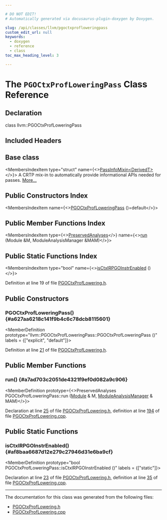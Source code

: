 ```yaml
---

# DO NOT EDIT!
# Automatically generated via docusaurus-plugin-doxygen by Doxygen.

slug: /api/classes/llvm/pgoctxprofloweringpass
custom_edit_url: null
keywords:
  - doxygen
  - reference
  - class
toc_max_heading_level: 3

---
```





# The `PGOCtxProfLoweringPass` Class Reference

<DoxygenPage pluginConfig={pluginConfig}>



## Declaration

<CodeBlock>class llvm::PGOCtxProfLoweringPass</CodeBlock>

## Included Headers

<IncludesList>
<IncludesListItem
  filePath="llvm/Transforms/Instrumentation/PGOCtxProfLowering.h"
  permalink="/docs/api/files/include/include/llvm/include/llvm/transforms/include/llvm/transforms/instrumentation/pgoctxproflowering-h"
  isLocal="true" />
</IncludesList>

## Base class

<MembersIndex>

<MembersIndexItem
  type="struct"
  name={<><a href="/docs/api/structs/llvm/passinfomixin">PassInfoMixin&lt;DerivedT&gt;</a></>}>
A CRTP mix-in to automatically provide informational APIs needed for passes. <a href="/docs/api/structs/llvm/passinfomixin/#details">More...</a>
</MembersIndexItem>

</MembersIndex>

## Public Constructors Index

<MembersIndex>

<MembersIndexItem
  name={<><a href="#a627aa6218c141f9b4c6c78dcb8115601">PGOCtxProfLoweringPass</a> ()=default</>}>
</MembersIndexItem>

</MembersIndex>

## Public Member Functions Index

<MembersIndex>

<MembersIndexItem
  type={<><a href="/docs/api/classes/llvm/preservedanalyses">PreservedAnalyses</a></>}
  name={<><a href="#a7ad703c2051de4321f9ef0d082a9c906">run</a> (Module &amp;M, ModuleAnalysisManager &amp;MAM)</>}>
</MembersIndexItem>

</MembersIndex>

## Public Static Functions Index

<MembersIndex>

<MembersIndexItem
  type="bool"
  name={<><a href="#af8baa6687d12e279c27946d31e6ba9cf">isCtxIRPGOInstrEnabled</a> ()</>}>
</MembersIndexItem>

</MembersIndex>


Definition at line 19 of file <a href="/docs/api/files/include/include/llvm/include/llvm/transforms/include/llvm/transforms/instrumentation/pgoctxproflowering-h">PGOCtxProfLowering.h</a>.

<SectionDefinition>

## Public Constructors

### PGOCtxProfLoweringPass() {#a627aa6218c141f9b4c6c78dcb8115601}

<MemberDefinition
  prototype="llvm::PGOCtxProfLoweringPass::PGOCtxProfLoweringPass ()"
  labels = {["explicit", "default"]}>

Definition at line <a href="/docs/api/files/include/include/llvm/include/llvm/transforms/include/llvm/transforms/instrumentation/pgoctxproflowering-h/#l00021">21</a> of file <a href="/docs/api/files/include/include/llvm/include/llvm/transforms/include/llvm/transforms/instrumentation/pgoctxproflowering-h">PGOCtxProfLowering.h</a>.
</MemberDefinition>

</SectionDefinition>

<SectionDefinition>

## Public Member Functions

### run() {#a7ad703c2051de4321f9ef0d082a9c906}

<MemberDefinition
  prototype={<>PreservedAnalyses PGOCtxProfLoweringPass::run (<a href="/docs/api/classes/llvm/module">Module</a> &amp; M, <a href="/docs/api/namespaces/llvm/#af9c9208365fd9ce11392b4d79485e259">ModuleAnalysisManager</a> &amp; MAM)</>}>

Declaration at line <a href="/docs/api/files/include/include/llvm/include/llvm/transforms/include/llvm/transforms/instrumentation/pgoctxproflowering-h/#l00025">25</a> of file <a href="/docs/api/files/include/include/llvm/include/llvm/transforms/include/llvm/transforms/instrumentation/pgoctxproflowering-h">PGOCtxProfLowering.h</a>, definition at line <a href="/docs/api/files/lib/lib/transforms/lib/transforms/instrumentation/pgoctxproflowering-cpp/#l00194">194</a> of file <a href="/docs/api/files/lib/lib/transforms/lib/transforms/instrumentation/pgoctxproflowering-cpp">PGOCtxProfLowering.cpp</a>.
</MemberDefinition>

</SectionDefinition>

<SectionDefinition>

## Public Static Functions

### isCtxIRPGOInstrEnabled() {#af8baa6687d12e279c27946d31e6ba9cf}

<MemberDefinition
  prototype="bool PGOCtxProfLoweringPass::isCtxIRPGOInstrEnabled ()"
  labels = {["static"]}>

Declaration at line <a href="/docs/api/files/include/include/llvm/include/llvm/transforms/include/llvm/transforms/instrumentation/pgoctxproflowering-h/#l00023">23</a> of file <a href="/docs/api/files/include/include/llvm/include/llvm/transforms/include/llvm/transforms/instrumentation/pgoctxproflowering-h">PGOCtxProfLowering.h</a>, definition at line <a href="/docs/api/files/lib/lib/transforms/lib/transforms/instrumentation/pgoctxproflowering-cpp/#l00035">35</a> of file <a href="/docs/api/files/lib/lib/transforms/lib/transforms/instrumentation/pgoctxproflowering-cpp">PGOCtxProfLowering.cpp</a>.
</MemberDefinition>

</SectionDefinition>

<hr/>

The documentation for this class was generated from the following files:

<ul>
<li><a href="/docs/api/files/include/include/llvm/include/llvm/transforms/include/llvm/transforms/instrumentation/pgoctxproflowering-h">PGOCtxProfLowering.h</a></li>
<li><a href="/docs/api/files/lib/lib/transforms/lib/transforms/instrumentation/pgoctxproflowering-cpp">PGOCtxProfLowering.cpp</a></li>
</ul>

</DoxygenPage>
